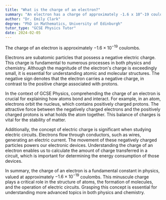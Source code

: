 ```yaml
---
title: "What is the charge of an electron?"
summary: "An electron has a charge of approximately -1.6 x 10^-19 coulombs, representing its fundamental negative electrical property."
author: "Dr. Emily Clark"
degree: "PhD in Mathematics, University of Edinburgh"
tutor_type: "GCSE Physics Tutor"
date: 2024-02-05
---
```


The charge of an electron is approximately $-1.6 \times 10^{-19}$ coulombs.

Electrons are subatomic particles that possess a negative electric charge. This charge is fundamental to numerous processes in both physics and chemistry. Although the magnitude of the electron's charge is exceedingly small, it is essential for understanding atomic and molecular structures. The negative sign denotes that the electron carries a negative charge, in contrast to the positive charge associated with protons.

In the context of GCSE Physics, comprehending the charge of an electron is crucial for explaining how atoms bond and interact. For example, in an atom, electrons orbit the nucleus, which contains positively charged protons. The attractive force between the negatively charged electrons and the positively charged protons is what holds the atom together. This balance of charges is vital for the stability of matter.

Additionally, the concept of electric charge is significant when studying electric circuits. Electrons flow through conductors, such as wires, generating an electric current. The movement of these negatively charged particles powers our electronic devices. Understanding the charge of an electron enables us to calculate the amount of charge transferred in a circuit, which is important for determining the energy consumption of those devices.

In summary, the charge of an electron is a fundamental constant in physics, valued at approximately $-1.6 \times 10^{-19}$ coulombs. This minuscule charge plays a critical role in the structure of atoms, the formation of molecules, and the operation of electric circuits. Grasping this concept is essential for understanding more advanced topics in both physics and chemistry.
    